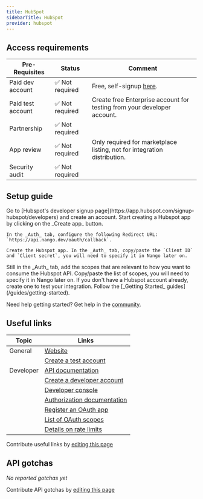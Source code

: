 ```yaml
---
title: HubSpot
sidebarTitle: HubSpot
provider: hubspot
---
```



<Overview />
<PreBuiltTooling provider={providers[pageMetadata.provider]} />
<PreBuiltUseCases />

## Access requirements

| Pre-Requisites | Status | Comment|
| - | - | - |
| Paid dev account | ✅ Not required | Free, self-signup [here](https://developers.hubspot.com/). |
| Paid test account | ✅ Not required | Create free Enterprise account for testing from your developer account. | 
| Partnership | ✅ Not required | |
| App review | ✅ Not required | Only required for marketplace listing, not for integration distribution. |
| Security audit | ✅ Not required | |

## Setup guide

<Steps>
  <Step title="Create a developer account">
    Go to [Hubspot's developer signup page](https://app.hubspot.com/signup-hubspot/developers) and create an account. 
  </Step>
  <Step title="Create & configure a Hubspot app">
    Start creating a Hubspot app by clicking on the _Create app_ button. 

    In the _Auth_ tab, configure the following Redirect URL: `https://api.nango.dev/oauth/callback`.

    Create the Hubspot app. In the _Auth_ tab, copy/paste the `Client ID` and `Client secret`, you will need to specify it in Nango later on. 
  </Step>
  <Step title="Set up the OAuth scopes">
    Still in the _Auth_ tab, add the scopes that are relevant to how you want to consume the Hubspot API. Copy/paste the list of scopes, you will need to specify it in Nango later on.
  </Step>
  <Step title="Create a Hubspot test account">
    If you don't have a Hubspot account already, create one to test your integration. 
  </Step>
  <Step title="Next">
    Follow the [_Getting Started_ guides](/guides/getting-started).
  </Step>
</Steps>

<Tip>Need help getting started? Get help in the [community](https://nango.dev/slack).</Tip>

## Useful links

| Topic | Links | 
| - | - | 
| General | [Website](https://www.hubspot.com/) |
| | [Create a test account](https://app.hubspot.com/signup-hubspot/crm) |
| Developer | [API documentation](https://developers.hubspot.com/beta-docs/reference/api/overview) |
| | [Create a developer account](https://app.hubspot.com/signup-hubspot/developers) |
| | [Developer console](https://app.hubspot.com/) |
| | [Authorization documentation](https://developers.hubspot.com/docs/api/oauth-quickstart-guide) |
| | [Register an OAuth app](https://developers.hubspot.com/docs/api/working-with-oauth#initiating-an-integration-with-oauth-2-0) |
| | [List of OAuth scopes](https://developers.hubspot.com/docs/api/working-with-oauth#scopes) |
| | [Details on rate limits](https://developers.hubspot.com/beta-docs/guides/apps/api-usage/usage-details) |

<Note>Contribute useful links by [editing this page](https://github.com/nangohq/nango/tree/master/docs-v2/integrations/all/insightly.mdx)</Note>

## API gotchas

_No reported gotchas yet_

<Note>Contribute API gotchas by [editing this page](https://github.com/nangohq/nango/tree/master/docs-v2/integrations/all/hubspot.mdx)</Note>
